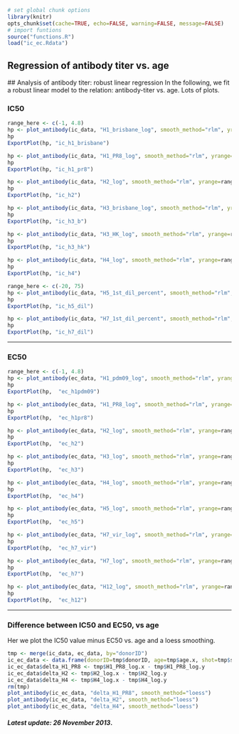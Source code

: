 ```r
# set global chunk options
library(knitr)
opts_chunk$set(cache=TRUE, echo=FALSE, warning=FALSE, message=FALSE)
# import funtions
source("functions.R")
load("ic_ec.Rdata")
```
  
Regression of antibody titer vs. age
------------------------------------

<a id="rlm_fit"></a>
## Analysis of antibody titer: robust linear regression
In the following, we fit a robust linear model to the relation:
antibody-titer vs. age. Lots of plots.

### IC50
```r
range_here <- c(-1, 4.8)
hp <- plot_antibody(ic_data, "H1_brisbane_log", smooth_method="rlm", yrange=range_here)
hp
ExportPlot(hp, "ic_h1_brisbane")

hp <- plot_antibody(ic_data, "H1_PR8_log", smooth_method="rlm", yrange=range_here)
hp
ExportPlot(hp, "ic_h1_pr8")

hp <- plot_antibody(ic_data, "H2_log", smooth_method="rlm", yrange=range_here)
hp
ExportPlot(hp, "ic_h2")

hp <- plot_antibody(ic_data, "H3_brisbane_log", smooth_method="rlm", yrange=range_here)
hp
ExportPlot(hp, "ic_h3_b")

hp <- plot_antibody(ic_data, "H3_HK_log", smooth_method="rlm", yrange=range_here)
hp
ExportPlot(hp, "ic_h3_hk")

hp <- plot_antibody(ic_data, "H4_log", smooth_method="rlm", yrange=range_here)
hp
ExportPlot(hp, "ic_h4")

range_here <- c(-20, 75)
hp <- plot_antibody(ic_data, "H5_1st_dil_percent", smooth_method="rlm", yrange=range_here)
hp
ExportPlot(hp, "ic_h5_dil")

hp <- plot_antibody(ic_data, "H7_1st_dil_percent", smooth_method="rlm", yrange=range_here)
hp
ExportPlot(hp, "ic_h7_dil")
```

----

### EC50
```r
range_here <- c(-1, 4.8)
hp <- plot_antibody(ec_data, "H1_pdm09_log", smooth_method="rlm", yrange=range_here)
hp
ExportPlot(hp,  "ec_h1pdm09")

hp <- plot_antibody(ec_data, "H1_PR8_log", smooth_method="rlm", yrange=range_here)
hp
ExportPlot(hp,  "ec_h1pr8")

hp <- plot_antibody(ec_data, "H2_log", smooth_method="rlm", yrange=range_here)
hp
ExportPlot(hp,  "ec_h2")

hp <- plot_antibody(ec_data, "H3_log", smooth_method="rlm", yrange=range_here)
hp
ExportPlot(hp,  "ec_h3")

hp <- plot_antibody(ec_data, "H4_log", smooth_method="rlm", yrange=range_here)
hp
ExportPlot(hp,  "ec_h4")

hp <- plot_antibody(ec_data, "H5_log", smooth_method="rlm", yrange=range_here)
hp
ExportPlot(hp,  "ec_h5")

hp <- plot_antibody(ec_data, "H7_vir_log", smooth_method="rlm", yrange=range_here)
hp
ExportPlot(hp,  "ec_h7_vir")

hp <- plot_antibody(ec_data, "H7_log", smooth_method="rlm", yrange=range_here)
hp
ExportPlot(hp,  "ec_h7")

hp <- plot_antibody(ec_data, "H12_log", smooth_method="rlm", yrange=range_here)
hp
ExportPlot(hp,  "ec_h12")
```

----

### Difference between IC50 and EC50, vs age
Her we plot the IC50 value minus EC50 vs. age and a loess smoothing.
```r
tmp <- merge(ic_data, ec_data, by="donorID")
ic_ec_data <- data.frame(donorID=tmp$donorID, age=tmp$age.x, shot=tmp$shot.x)
ic_ec_data$delta_H1_PR8 <- tmp$H1_PR8_log.x - tmp$H1_PR8_log.y
ic_ec_data$delta_H2 <- tmp$H2_log.x - tmp$H2_log.y
ic_ec_data$delta_H4 <- tmp$H4_log.x - tmp$H4_log.y
rm(tmp)
plot_antibody(ic_ec_data, "delta_H1_PR8", smooth_method="loess")
plot_antibody(ic_ec_data, "delta_H2", smooth_method="loess")
plot_antibody(ic_ec_data, "delta_H4", smooth_method="loess")
```

#### _Latest update: 26 November 2013_.
